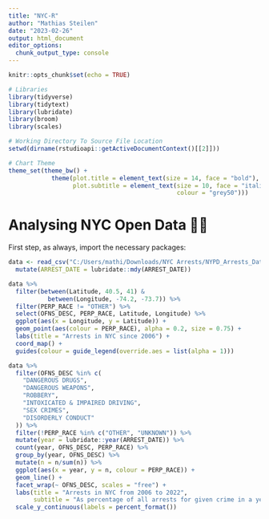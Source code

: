 ---
title: "NYC-R"
author: "Mathias Steilen"
date: "2023-02-26"
output: html_document
editor_options: 
  chunk_output_type: console
---

```{r setup, include=FALSE}
knitr::opts_chunk$set(echo = TRUE)

# Libraries
library(tidyverse)
library(tidytext)
library(lubridate)
library(broom)
library(scales)

# Working Directory To Source File Location
setwd(dirname(rstudioapi::getActiveDocumentContext()[[2]]))

# Chart Theme
theme_set(theme_bw() +
            theme(plot.title = element_text(size = 14, face = "bold"),
                  plot.subtitle = element_text(size = 10, face = "italic",
                                               colour = "grey50")))
```

# Analysing NYC Open Data 🗽🌇

First step, as always, import the necessary packages:

```{r}
data <- read_csv("C:/Users/mathi/Downloads/NYC Arrests/NYPD_Arrests_Data__Historic_.csv") %>% 
  mutate(ARREST_DATE = lubridate::mdy(ARREST_DATE))
```

```{r}
data %>% 
  filter(between(Latitude, 40.5, 41) & 
           between(Longitude, -74.2, -73.7)) %>% 
  filter(PERP_RACE != "OTHER") %>% 
  select(OFNS_DESC, PERP_RACE, Latitude, Longitude) %>% 
  ggplot(aes(x = Longitude, y = Latitude)) +
  geom_point(aes(colour = PERP_RACE), alpha = 0.2, size = 0.75) +
  labs(title = "Arrests in NYC since 2006") +
  coord_map() +
  guides(colour = guide_legend(override.aes = list(alpha = 1)))
```

```{r}
data %>% 
  filter(OFNS_DESC %in% c(
    "DANGEROUS DRUGS",
    "DANGEROUS WEAPONS",
    "ROBBERY",
    "INTOXICATED & IMPAIRED DRIVING",
    "SEX CRIMES",
    "DISORDERLY CONDUCT"
  )) %>% 
  filter(!PERP_RACE %in% c("OTHER", "UNKNOWN")) %>% 
  mutate(year = lubridate::year(ARREST_DATE)) %>% 
  count(year, OFNS_DESC, PERP_RACE) %>% 
  group_by(year, OFNS_DESC) %>% 
  mutate(n = n/sum(n)) %>% 
  ggplot(aes(x = year, y = n, colour = PERP_RACE)) +
  geom_line() +
  facet_wrap(~ OFNS_DESC, scales = "free") +
  labs(title = "Arrests in NYC from 2006 to 2022",
       subtitle = "As percentage of all arrests for given crime in a year.") +
  scale_y_continuous(labels = percent_format())
```

